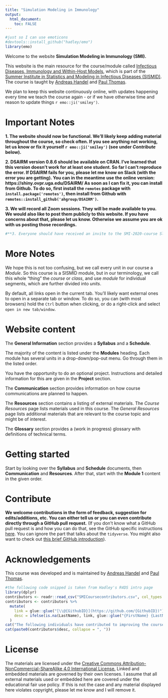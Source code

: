 ```yaml
---
title: "Simulation Modeling in Immunology"
output: 
  html_document:
    toc: FALSE
---
```


```r
#just so I can use emoticons
#devtools::install_github("hadley/emo")
library(emo)
```


Welcome to the website **Simulation Modeling in Immunology (SMI).** 

This website is the main resource for the course/module called [Infectious Diseases, Immunology and Within-Host Models](https://si.biostat.washington.edu/suminst/sismid2020/modules/MD2010), which is part of the [Summer Institute in Statistics and Modeling in Infectious Diseases (SISMID)](https://si.biostat.washington.edu/suminst/sismid). The course is taught by [Andreas Handel](https://www.andreashandel.com/) and [Paul Thomas](https://www.stjude.org/directory/t/paul-thomas.html). 

We plan to keep this website continuously online, with updates happening every time we teach the course again - or if we have otherwise time and reason to update things `r emo::ji('smiley')`.


# Important Notes

**1. The website should now be functional. We'll likely keep adding material throughout the course, so check often. If you see anything not working, let us know or fix it yourself `r emo::ji('smiley')` (see under _Contribute_ below).**

**2. DSAIRM version 0.8.6 should be available on CRAN. I've learned that this version doesn't work for at least one student. So far I can't reproduce the error. If DSAIRM fails for you, please let me know on Slack (with the error you are getting). You can in the meantime use the online version: https://shiny.ovpr.uga.edu/DSAIRM/ As soon as I can fix it, you can install from Github. To do so, first install the `remotes` package with `install.package('remotes')`, then install from Github with `remotes::install_github('ahgroup/DSAIRM')`.**

**3. We will record all Zoom sessions. They will be made available to you. We would also like to post them publicly to this website. If you have concerns about that, please let us know. Otherwise we assume you are ok with us posting those recordings.**

```r
#**3. Everyone should have received an invite to the SMI-2020-course Slack workspace. If you haven't let me (Andreas) know.**
```

# More Notes

We hope this is not too confusing, but we call every unit in our course a _Module_. So this course is a SISMID module, but in our terminology, we call this whole "thing" the _course_ or _class_, and use _module_ for individual segments, which are further divided into _units_.

By default, all links open in the current tab. You'll likely want external ones to open in a separate tab or window. To do so, you can (with most browsers) hold the `Ctrl` button when clicking, or do a right-click and select `open in new tab/window`.


# Website content

The __General Information__ section provides a  __Syllabus__ and a __Schedule__. 


The majority of the content is listed under the __Modules__ heading. Each module has several units in a drop-down/pop-out menu. Go through them in the listed order.

You have the opportunity to do an optional project. Instructions and detailed information for this are given in the __Project__ section.

The __Communication__ section provides information on how course communications are planned to happen.

The __Resources__ section contains a listing of external materials. The _Course Resources_ page lists materials used in this course. The _General Resources_ page lists additional materials that are relevant to the course topic and might be of interest. 

The __Glossary__ section provides a (work in progress) glossary with definitions of technical terms.


# Getting started

Start by looking over the __Syllabus__ and __Schedule__ documents, then __Communication__ and __Resources__. After that, start with the __Module 1__ content in the given order. 


# Contribute

**We welcome contributions in the form of feedback, suggestion for edits/additions, etc. You can either tell us or you can even contribute directly through a GitHub pull request.** (If you don't know what a GitHub pull request is and how you can do that, see the GitHub specific instructions [here](https://andreashandel.github.io/MADAcourse/Exercise_Tidyverse.html). You can ignore the part that talks about the `tidyverse`. You might also want to check out [this brief GitHub introduction](https://andreashandel.github.io/MADAcourse/1d_Github.html)).


# Acknowledgements

This course was developed and is maintained by [Andreas Handel](https://www.andreashandel.com/) and [Paul Thomas](https://www.stjude.org/directory/t/paul-thomas.html).

```r
#the following code snipped is taken from Hadley's R4DS intro page
library(dplyr)
contributors <- readr::read_csv("SMICoursecontributors.csv", col_types = list())
contributors <- contributors %>% 
  mutate(
    link = glue::glue("[\\@{GithubID}](https://github.com/{GithubID})"),
    desc = ifelse(is.na(LastName), link, glue::glue("{FirstName} {LastName} ({link})"))
  )
cat("The following individuals have contributed to improving the course:\n")
cat(paste0(contributors$desc, collapse = ", "))
```


# License

The materials are licensed under the [Creative Commons Attribution-NonCommercial-ShareAlike 4.0 International License.](https://creativecommons.org/licenses/by-nc-sa/4.0/) Linked and embedded materials are governed by their own licenses. I assume that all external materials used or embedded here are covered under the educational fair use policy. If this is not the case and any material displayed here violates copyright, please let me know and I will remove it. 


  
